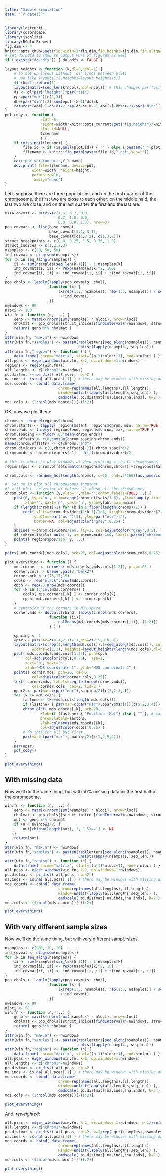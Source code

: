 ```yaml
---
title: "Simple simulation"
date: "`r date()`"
---
```


```r
library(lostruct)
library(colorspace)
library(jsonlite)
library(RColorBrewer)
fig.dim <- 4
knitr::opts_chunk$set(fig.width=2*fig.dim,fig.height=fig.dim,fig.align='center')
# set do.pdfs to TRUE to output PDFs of figures as well
if (!exists("do.pdfs")) { do.pdfs <- FALSE }
```
```r
layout_heights <- function (k,dl=0,ncol=1) {
    # to set up layout without 'dl' lines between plots
    # use like layout(1:5,heights=layout_heights(5))
    if (k==1) return(1)
    layout(matrix(seq_len(k*ncol),ncol=ncol))  # this changes par("csi")
    ds <- dl*par("lheight")*par("csi")
    eps=par("mai")[c(1,3)]
    dh=(par("din")[2]-sum(eps)-(k-1)*ds)/k
    return(c(eps[2]+dh+ds/2,rep(dh+ds,k-2),eps[1]+dh+ds/2)/par("din")[2])
}
pdf_copy <- function (
                width=6,
                height=width*knitr::opts_current$get("fig.height")/knitr::opts_current$get("fig.width"),
                plot.id=NULL,
                filename
                ) {
    if (missing(filename)) {
        file.id <- if (is.null(plot.id)) { "" } else { paste0("_",plot.id) }
        filename <- knitr::fig_path(paste(file.id,".pdf",sep=""))
    }
    cat("pdf version at:",filename)
    dev.print( file=filename, device=pdf, 
            width=width, height=height,
            pointsize=10,
            family="sans")
}
```


Let's suppose there are three populations,
and on the first quarter of the chromosome,
the first two are close to each other;
on the middle hald, the last two are close,
and on the last quarter the first and the last are.

```r
base_covmat <- matrix(c(1.0, 0.7, 0.0,
                        0.7, 1.0, 0.0,
                        0.0, 0.0, 1.0), nrow=3)
pop_covmats <- list(base_covmat, 
                    base_covmat[3:1, 3:1], 
                    base_covmat[c(1,3,2), c(1,3,2)])
struct_breakpoints <- c(0.0, 0.25, 0.5, 0.75, 1.0)
struct_indices <- c(1,2,2,3)
nsamples <- c(50, 50, 50)
ind_covmat <- diag(sum(nsamples))
for (k in seq_along(nsamples)) {
    ii <- sum(nsamples[seq_len(k-1)]) + 1:nsamples[k] 
    ind_covmat[ii, ii] <- rexp(nsamples[k]^2, 100)
    ind_covmat[ii, ii] <- ind_covmat[ii, ii] + t(ind_covmat[ii, ii])
}
pop_chols <- lapply(lapply(pop_covmats, chol),
                    function (x) { 
                        (x[rep(1:3, nsamples), rep(1:3, nsamples)] / sqrt(rep(nsamples, nsamples))
                         + ind_covmat)
                    })
nwindows <- 99
nloci <- 100
win.fn <- function (n, ...) {
    geno <- matrix(rnorm(sum(nsamples) * nloci), nrow=nloci)
    cholmat <- pop_chols[[struct_indices[findInterval(n/nwindows, struct_breakpoints, rightmost.closed=TRUE)]]]
    return( geno %*% cholmat )
}
attr(win.fn, "max.n") <- nwindows
attr(win.fn,"samples") <- paste0(rep(letters[seq_along(nsamples)], nsamples),
                                 unlist(lapply(nsamples, seq_len)))
attr(win.fn,"region") <- function (n) { 
    data.frame( chrom="matrix", start=((n-1)*nloci+1), end=n*nloci ) }
all.pcas <- eigen_windows(win.fn, k=2, do.windows=1:nwindows)
regions <- region(win.fn)()
all.lengths <- c("chrom1"=nwindows)
pc.distmat <- pc_dist( all.pcas, npc=2 )
na.inds <- is.na( all.pcas[,1] ) # there may be windows with missing data
mds.coords <- cbind( data.frame( 
                        chrom=rep(names(all.lengths),all.lengths),
                        window=unlist(lapply(all.lengths,seq_len)) ),
                        cmdscale( pc.distmat[!na.inds,!na.inds], k=2 )[ ifelse( na.inds, NA, cumsum(!na.inds) ), ] )
mds.cols <- (1:ncol(mds.coords))[-(1:2)]
```

OK, now we plot them:
```r
chroms <- unique(regions$chrom)
chrom.starts <- tapply( regions$start, regions$chrom, min, na.rm=TRUE )
chrom.ends <- tapply( regions$end, regions$chrom, max, na.rm=TRUE )
chrom.spacing <- floor(.05*mean(chrom.ends))
chrom.offsets <- c(0,cumsum(chrom.spacing+chrom.ends))
names(chrom.offsets) <- c(chroms,"end")
chrom.dividers <- c(0,chrom.offsets[-1])-chrom.spacing/2
chrom.mids <- chrom.dividers[-1] - diff(chrom.dividers)/2

# this is where to plot windows at when plotting with all chromosomes
regions$pos <- chrom.offsets[match(regions$chrom,chroms)]+(regions$start+regions$end)/2

chrom.cols <- rainbow_hcl(length(chroms), c=90, end=.9*360)[as.numeric(regions$chrom)]

#' Set up to plot all chromosomes together
#' will plot the vector of values 'y' along all the chromosomes.
chrom.plot <- function (y,ylab='',main='',chrom.labels=TRUE,...) {
    plot(0, type='n', xlim=range(chrom.offsets/1e6), ylim=range(y,finite=TRUE), 
         xlab='', xaxt='n', yaxt='n', ylab=ylab, main=main)
    if (length(chroms)>1) for (k in 1:floor(length(chroms)/2)) {
        rect( xleft=chrom.dividers[2*k-1]/1e6, xright=chrom.dividers[2*k]/1e6, 
             ybottom=par("usr")[3], ytop=par("usr")[4], 
             border=NA, col=adjustcolor("grey",0.25) )
    }
    abline( v=chrom.dividers/1e6, lty=3, col=adjustcolor("grey",0.5), lwd=2 )
    if (chrom.labels) axis( 1, at=chrom.mids/1e6, labels=paste("chromosome", chroms), las=0, tick=FALSE )
    points( regions$pos/1e6, y, ...)
}

pairs( mds.coords[,mds.cols], pch=20, col=adjustcolor(chrom.cols,0.75) )

plot_everything <- function () {
    mds.corners <- corners( mds.coords[,mds.cols[1:2]], prop=.05 )
    corner.cols <- brewer.pal(3,"Dark2")
    corner.pch <- c(15,17,19)
    ccols <- rep("black",nrow(mds.coords))
    cpch <- rep(20,nrow(mds.coords))
    for (k in 1:ncol(mds.corners)) {
        ccols[ mds.corners[,k] ] <- corner.cols[k]
        cpch[ mds.corners[,k] ] <- corner.pch[k]
    }
    # centroids of the corners in MDS space
    corner.mds <- do.call(rbind, lapply(1:ncol(mds.corners), 
                    function (ii){
                        colMeans(mds.coords[mds.corners[,ii],-(1:2)])
                    } ) )

    spacing <- 1
    opar <- par(mar=c(4,4,2,1)+.1,mgp=c(2.5,0.8,0))
    layout(matrix(c(rep(1,length(mds.cols)),1+seq_along(mds.cols)),ncol=2),
            widths=c(1,2), heights=layout_heights(length(mds.cols),dl=spacing,ncol=2))
    plot( mds.coords[,mds.cols[1:2]], pch=cpch, 
         col=adjustcolor(ccols,0.75),  asp=1,
         xaxt='n', yaxt='n',
         xlab="MDS coordinate 1", ylab="MDS coordinate 2" )
    points( corner.mds, pch=20, cex=5,
            col=adjustcolor(corner.cols,0.25))
    text( corner.mds, labels=seq_len(nrow(corner.mds)), 
            col=corner.cols, cex=2, lwd=2 )
    opar2 <- par(mar=c(par("mar"),spacing/2)[c(5,2,3,4)])
    for (k in mds.cols) {
        lastone <- (k==mds.cols[length(mds.cols)])
        if (lastone) { par(mar=c(par("mar"),opar2$mar[1])[c(5,2,3,4)]) }
        chrom.plot( mds.coords[,k], pch=20, 
                xlab=if (lastone) { "Position (Mb)"} else { "" }, # main=paste("MDS coordinate",match(k,mds.cols)),
                chrom.labels=lastone,
                ylab=colnames(mds.coords)[k],
                col=adjustcolor(ccols,0.75) )
        # do this for all but first
        par(mar=c(par("mar"),spacing/2)[c(1,2,5,4)])
    }
    par(opar)
    pdf_copy()
}
```
```r
plot_everything()
```

## With missing data

Now we'll do the same thing, but with 50% missing data
on the first half of the chromosome.
```r
win.fn <- function (n, ...) {
    geno <- matrix(rnorm(sum(nsamples) * nloci), nrow=nloci)
    cholmat <- pop_chols[[struct_indices[findInterval(n/nwindows, struct_breakpoints, rightmost.closed=TRUE)]]]
    out <- geno %*% cholmat
    if (n < nwindows/2) {
        out[rbinom(length(out), 1, 0.5)==1] <- NA
    }
    return(out)
}
attr(win.fn, "max.n") <- nwindows
attr(win.fn,"samples") <- paste0(rep(letters[seq_along(nsamples)], nsamples),
                                 unlist(lapply(nsamples, seq_len)))
attr(win.fn,"region") <- function (n) { 
    data.frame( chrom="matrix", start=((n-1)*nloci+1), end=n*nloci ) }
all.pcas <- eigen_windows(win.fn, k=2, do.windows=1:nwindows)
pc.distmat <- pc_dist( all.pcas, npc=2 )
na.inds <- is.na( all.pcas[,1] ) # there may be windows with missing data
mds.coords <- cbind( data.frame( 
                        chrom=rep(names(all.lengths),all.lengths),
                        window=unlist(lapply(all.lengths,seq_len)) ),
                        cmdscale( pc.distmat[!na.inds,!na.inds], k=2 )[ ifelse( na.inds, NA, cumsum(!na.inds) ), ] )
mds.cols <- (1:ncol(mds.coords))[-(1:2)]

plot_everything()
```

## With very different sample sizes

Now we'll do the same thing, but with very different sample sizes.
```r
nsamples <- c(900, 10, 10)
ind_covmat <- diag(sum(nsamples))
for (k in seq_along(nsamples)) {
    ii <- sum(nsamples[seq_len(k-1)]) + 1:nsamples[k] 
    ind_covmat[ii, ii] <- rexp(nsamples[k]^2, 15)
    ind_covmat[ii, ii] <- ind_covmat[ii, ii] + t(ind_covmat[ii, ii])
}
pop_chols <- lapply(lapply(pop_covmats, chol),
                    function (x) { 
                        (x[rep(1:3, nsamples), rep(1:3, nsamples)] / sqrt(rep(nsamples, nsamples))
                         + ind_covmat)
                    })
nwindows <- 99
nloci <- 50
win.fn <- function (n, ...) {
    geno <- matrix(rnorm(sum(nsamples) * nloci), nrow=nloci)
    cholmat <- pop_chols[[struct_indices[findInterval(n/nwindows, struct_breakpoints, rightmost.closed=TRUE)]]]
    return( geno %*% cholmat )
}
attr(win.fn, "max.n") <- nwindows
attr(win.fn,"samples") <- paste0(rep(letters[seq_along(nsamples)], nsamples),
                                 unlist(lapply(nsamples, seq_len)))
attr(win.fn,"region") <- function (n) { 
    data.frame( chrom="matrix", start=((n-1)*nloci+1), end=n*nloci ) }
all.pcas <- eigen_windows(win.fn, k=2, do.windows=1:nwindows)
all.lengths <- c("chrom1"=nwindows)
pc.distmat <- pc_dist( all.pcas, npc=2 )
na.inds <- is.na( all.pcas[,1] ) # there may be windows with missing data
mds.coords <- cbind( data.frame( 
                        chrom=rep(names(all.lengths),all.lengths),
                        window=unlist(lapply(all.lengths,seq_len)) ),
                        cmdscale( pc.distmat[!na.inds,!na.inds], k=2 )[ ifelse( na.inds, NA, cumsum(!na.inds) ), ] )
mds.cols <- (1:ncol(mds.coords))[-(1:2)]

plot_everything()
```

And, *reweighted*:
```r
all.pcas <- eigen_windows(win.fn, k=2, do.windows=1:nwindows, w=1/rep(sqrt(nsamples),nsamples))
all.lengths <- c("chrom1"=nwindows)
pc.distmat <- pc_dist( all.pcas, npc=2, w=1/rep(sqrt(nsamples),nsamples))
na.inds <- is.na( all.pcas[,1] ) # there may be windows with missing data
mds.coords <- cbind( data.frame( 
                        chrom=rep(names(all.lengths),all.lengths),
                        window=unlist(lapply(all.lengths,seq_len)) ),
                        cmdscale( pc.distmat[!na.inds,!na.inds], k=2 )[ ifelse( na.inds, NA, cumsum(!na.inds) ), ] )
mds.cols <- (1:ncol(mds.coords))[-(1:2)]

plot_everything()
```


